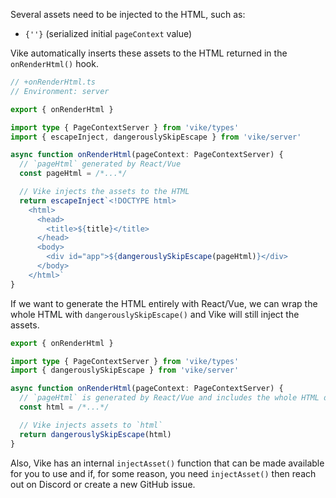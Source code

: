 Several assets need to be injected to the HTML, such as:
<ul  className="inline-code-break">
  <li><code>{'<script type="module" src="/assets/some-script.fbdfdef8.js">'}</code></li>
  <li><code>{'<link rel="stylesheet" type="text/css" href="/assets/some-css.d65b3120.css">'}</code></li>
  <li><code>{'<link rel="preload" as="font" crossorigin type="font/ttf" href="/assets/some-font.2bc54814.ttf">'}</code></li>
  <li><code>{'<link rel="modulepreload" as="script" type="text/javascript" href="/assets/some-script.e046d7f2.js">'}</code></li>
  <li><code>{'<script id="vike_pageContext" type="application/json">{"pageId":"/pages/some-page"}</script>'}</code> (serialized initial <code>pageContext</code> value)</li>
</ul>

Vike automatically inserts these assets to the HTML returned in the `onRenderHtml()` hook.

```ts
// +onRenderHtml.ts
// Environment: server

export { onRenderHtml }

import type { PageContextServer } from 'vike/types'
import { escapeInject, dangerouslySkipEscape } from 'vike/server'

async function onRenderHtml(pageContext: PageContextServer) {
  // `pageHtml` generated by React/Vue
  const pageHtml = /*...*/

  // Vike injects the assets to the HTML
  return escapeInject`<!DOCTYPE html>
    <html>
      <head>
        <title>${title}</title>
      </head>
      <body>
        <div id="app">${dangerouslySkipEscape(pageHtml)}</div>
      </body>
    </html>`
}
```

If we want to generate the HTML entirely with React/Vue, we can wrap the whole HTML with `dangerouslySkipEscape()` and Vike will still inject the assets.

```ts
export { onRenderHtml }

import type { PageContextServer } from 'vike/types'
import { dangerouslySkipEscape } from 'vike/server'

async function onRenderHtml(pageContext: PageContextServer) {
  // `pageHtml` is generated by React/Vue and includes the whole HTML document
  const html = /*...*/

  // Vike injects assets to `html`
  return dangerouslySkipEscape(html)
}
```

Also, Vike has an internal `injectAsset()` function that can be made available for you to use and
if, for some reason, you need `injectAsset()` then reach out on Discord or create a new GitHub issue.
